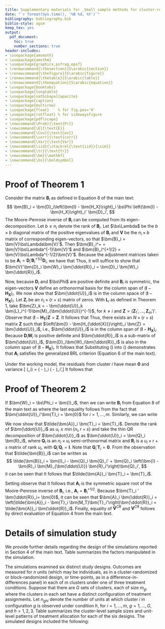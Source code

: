 ```yaml
---
title: Supplementary materials for _Small sample methods for cluster-robust variance estimation and hypothesis testing in fixed effects models_
date: "`r format(Sys.time(), '%B %d, %Y')`"
bibliography: bibliography.bib
biblio-style: agsm
keep_tex: yes
output:
  pdf_document:
    toc: true
    number_sections: true
header-includes:
- \usepackage{amsmath}
- \usepackage{amsthm}
- \usepackage{graphicx,psfrag,epsf}
- \renewcommand{\thesection}{S\arabic{section}}
- \renewcommand{\thefigure}{S\arabic{figure}}
- \renewcommand{\thetable}{S\arabic{table}}
- \renewcommand{\theequation}{S\arabic{equation}}
- \usepackage{booktabs}
- \usepackage{longtable}
- \usepackage[natbibapa]{apacite}
- \usepackage{caption}
- \usepackage{multirow}
- \usepackage{float}    % for fig.pos='H'
- \usepackage{rotfloat} % for sidewaysfigure
- \usepackage{pdflscape}
- \newcommand{\Prob}{\text{Pr}}
- \newcommand{\E}{\text{E}}
- \newcommand{\Cov}{\text{Cov}}
- \newcommand{\corr}{\text{corr}}
- \newcommand{\Var}{\text{Var}}
- \newcommand{\iid}{\stackrel{\text{iid}}{\sim}}
- \newcommand{\tr}{\text{tr}}
- \newcommand{\bm}{\mathbf}
- \newcommand{\bs}{\boldsymbol}
---
```


\newpage

# Proof of Theorem 1

Consider the matrix $\bm{B}_i$ as defined in Equation 8 of the main text: 
$$
\bm{B}_i = \bm{D}_i\left(\bm{I} - \bm{H_X}\right)_i \bs\Phi \left(\bm{I} - \bm{H_X}\right)_i' \bm{D}_i',
$$
The Moore-Penrose inverse of $\bm{B}_i$ can be computed from its eigen-decomposition. Let $b \leq n_i$ denote the rank of $\bm{B}_i$. 
Let $\bs\Lambda$ be the $b \times b$ diagonal matrix of the positive eigenvalues of $\bm{B}_i$ and $\bm{V}$ be the $n_i \times b$ matrix of corresponding eigen-vectors, so that $\bm{B}_i = \bm{V}\bs\Lambda\bm{V}'$. 
Then $\bm{B}_i^+ = \bm{V}\bs\Lambda^{-1}\bm{V}'$ and $\bm{B}_i^{+1/2} = \bm{V}\bs\Lambda^{-1/2}\bm{V}'$. Because the adjustment matrices taken to be $\bm{A}_i = \bm{D}_i' \bm{B}_i^{+1/2} \bm{D}_i$, we have that
\begin{equation}\begin{aligned}
\label{eq:step1}
\bm{\ddot{R}}_i' \bm{W}_i \bm{A}_i \left(\bm{I} - \bm{H_X}\right)_i \bs\Phi \left(\bm{I} - \bm{H_X}\right)_i' \bm{A}_i' \bm{W}_i \bm{\ddot{R}}_i &= \bm{\ddot{R}}_i' \bm{W}_i \bm{D}_i' \bm{B}_i^{+1/2} \bm{B}_i \bm{B}_i^{+1/2} \bm{D}_i \bm{W}_i \bm{\ddot{R}}_i \\
&= \bm{\ddot{R}}_i' \bm{W}_i \bm{D}_i' \bm{V}\bm{V}' \bm{D}_i \bm{W}_i \bm{\ddot{R}}_i. 
\end{aligned}\end{equation}
Thus, it will suffice to show that $\bm{V}'\bm{D}_i \bm{W}_i \bm{\ddot{R}}_i = \bm{D}_i \bm{W}_i \bm{\ddot{R}}_i$.

Now, because $\bm{D}_i$ and $\bs\Phi$ are positive definite and $\bm{B}_i$ is symmetric, the eigen-vectors $\bm{V}$ define an orthonormal basis for the column span of $\left(\bm{I} - \bm{H_X}\right)_i$.
We now show that $\bm{\ddot{U}}_i$ is in the column space of $\left(\bm{I} - \bm{H_X}\right)_i$. 
Let $\bm{Z}_i$ be an $n_i \times (r + s)$ matrix of zeros. 
With $\bm{L}_i$ as defined in Theorem 1, take $\bm{Z}_k = - \bm{\ddot{U}}_k \bm{L}_i^{-1}\bm{M}_{\bm{\ddot{U}}}^{-1}$, for $k \neq i$ and $\bm{Z} = \left(\bm{Z}_1',...,\bm{Z}_m'\right)'$. 
Observe that $\left(\bm{I} - \bm{H_T}\right) \bm{Z} = \bm{Z}$. 
It follows that 
\begin{align*}
\left(\bm{I} - \bm{H_X}\right)_i \bm{Z} &= \left(\bm{I} - \bm{H_{\ddot{U}}}\right)_i \left(\bm{I} - \bm{H_T}\right) \bm{Z} \\
&= \left(\bm{I} - \bm{H_{\ddot{U}}}\right)_i \bm{Z} \\
&= \bm{Z}_i - \bm{\ddot{U}}_i\bm{M_{\ddot{U}}}\sum_{k=1}^m \bm{\ddot{U}}_k'\bm{W}_k\bm{Z}_k \\
&= \bm{\ddot{U}}_i\bm{M_{\ddot{U}}} \left(\sum_{k \neq i} \bm{\ddot{U}}_k' \bm{W}_k \bm{\ddot{U}} \right) \bm{L}_i^{-1}\bm{M}_{\bm{\ddot{U}}}^{-1} \\
&= \bm{\ddot{U}}_i\bm{M_{\ddot{U}}} \bm{L}_i \bm{L}_i^{-1} \bm{M}_{\bm{\ddot{U}}}^{-1} \\
&= \bm{\ddot{U}}_i.
\end{align*}
Thus, there exists an $N \times (r + s)$ matrix $\bm{Z}$ such that $\left(\bm{I} - \bm{H_{\ddot{X}}}\right)_i \bm{Z} = \bm{\ddot{U}}_i$, i.e., $\bm{\ddot{U}}_i$ is in the column span of $\left(\bm{I} - \bm{H_X}\right)_i$. Because $\bm{D}_i \bm{W}_i$ is positive definite and $\bm{\ddot{R}}_i$ is a sub-matrix of $\bm{\ddot{U}}_i$, $\bm{D}_i\bm{W}_i\bm{\ddot{R}}_i$ is also in the column span of $\left(\bm{I} - \bm{H_X}\right)_i$. It follows that 
\begin{equation}
\label{eq:step2}
\bm{\ddot{R}}_i' \bm{W}_i \bm{D}_i' \bm{V}\bm{V}' \bm{D}_i \bm{W}_i \bm{\ddot{R}}_i = \bm{\ddot{R}}_i' \bm{W}_i \bs\Phi_i \bm{W}_i \bm{\ddot{R}}_i.
\end{equation}
Substituting (\ref{eq:step2}) into (\ref{eq:step1}) demonstrates that $\bm{A}_i$ satisfies the generalized BRL criterion (Equation 6 of the main text).

Under the working model, the residuals from cluster $i$ have mean $\bm{0}$ and variance \[
\Var\left(\bm{\ddot{e}}_i\right) = \left(\bm{I} - \bm{H_X}\right)_i \bs\Phi \left(\bm{I} - \bm{H_X}\right)_i',\] 
It follows that 
\begin{align*}
\E\left(\bm{V}^{CR2}\right) &= \bm{M_{\ddot{R}}}\left[\sum_{i=1}^m \bm{\ddot{R}}_i' \bm{W}_i \bm{A}_i \left(\bm{I} - \bm{H_X}\right)_i \bs\Phi \left(\bm{I} - \bm{H_X}\right)_i' \bm{A}_i \bm{W}_i \bm{\ddot{R}}_i \right] \bm{M_{\ddot{R}}} \\
&= \bm{M_{\ddot{R}}}\left[\sum_{i=1}^m \bm{\ddot{R}}_i' \bm{W}_i \bs\Phi_i \bm{W}_i \bm{\ddot{R}}_i \right] \bm{M_{\ddot{R}}} \\
&= \Var\left(\bs{\hat\beta}\right)
\end{align*}

\newpage

# Proof of Theorem 2 {#app:proof2} 

If $\bm{W}_i = \bs\Phi_i = \bm{I}_i$, then we can write $\bm{B}_i$ from Equation 8 of the main text as
\begin{align}
\bm{B}_i &= \bm{D}_i \left(\bm{I} - \bm{H_{\ddot{U}}}\right)_i \left(\bm{I} - \bm{H_T}\right) \bs\Phi \left(\bm{I} - \bm{H_T}\right)' \left(\bm{I} - \bm{H_{\ddot{U}}}\right)_i' \bm{D}_i' \nonumber \\ 
&= \left(\bm{I} - \bm{H_{\ddot{U}}} - \bm{H_T}\right)_i \left(\bm{I} - \bm{H_{\ddot{U}}} - \bm{H_T}\right)_i'  \nonumber\\ 
\label{eq:B_i}
&= \left(\bm{I}_i - \bm{\ddot{U}}_i \bm{M_{\ddot{U}}}\bm{\ddot{U}}_i' - \bm{T}_i \bm{M_T}\bm{T}_i'\right),
\end{align}
where the last equality follows from the fact that $\bm{\ddot{U}}_i'\bm{T}_i = \bm{0}$ for $i = 1,...,m$. Similarly, we can write
\begin{equation}
\label{eq:Btilde_i}
\tilde{\bm{B}}_i = \left(\bm{I}_i - \bm{\ddot{U}}_i \bm{M_{\ddot{U}}}\bm{\ddot{U}}_i'\right).
\end{equation}

We now show that $\tilde{\bm{A}}_i \bm{T}_i = \bm{T}_i$. Denote the rank of $\bm{\ddot{U}}_i$ as $u_i \leq \min \left\{n_i, r + s \right\}$ and take the thin QR decomposition of $\bm{\ddot{U}}_i$ as $\bm{\ddot{U}}_i = \bm{Q}_i \bm{R}_i$, where $\bm{Q}_i$ is an $n_i \times u_i$ semi-orthonormal matrix and $\bm{R}_i$ is a $u_i \times r + s$ matrix of rank $u_i$, with $\bm{Q}_i'\bm{Q}_i = \bm{I}$. Note that $\bm{Q}_i'\bm{T}_i = \bm{0}$. From the observation that $\tilde{\bm{B}}_i$ can be written as 
$$
\tilde{\bm{B}}_i = \bm{I}_i - \bm{Q}_i \bm{Q}_i' + \bm{Q}_i \left(\bm{I} - \bm{R}_i \bm{M}_{\bm{\ddot{U}}} \bm{R}_i'\right)\bm{Q}_i',
$$
it can be seen that
\begin{equation}
\tilde{\bm{A}}_i = \tilde{\bm{B}}_i^{+1/2} = \bm{I}_i - \bm{Q}_i \bm{Q}_i' + \bm{Q}_i \left(\bm{I} - \bm{R}_i \bm{M}_{\bm{\ddot{U}}} \bm{R}_i'\right)^{+1/2} \bm{Q}_i'.
\end{equation}
It follows that $\tilde{\bm{A}}_i \bm{T}_i = \bm{T}_i$.

Setting
\begin{equation}
\bm{A}_i = \tilde{\bm{A}}_i - \bm{T}_i \bm{M_T}\bm{T}_i',
\end{equation}
observe that
\begin{align*}
\bm{B}_i \bm{A}_i \bm{B}_i \bm{A}_i &= \left(\tilde{\bm{B}}_i - \bm{T}_i \bm{M_T}\bm{T}_i'\right) \left(\tilde{\bm{A}}_i - \bm{T}_i \bm{M_T}\bm{T}_i'\right)\left(\tilde{\bm{B}}_i - \bm{T}_i \bm{M_T}\bm{T}_i'\right) \left(\tilde{\bm{A}}_i - \bm{T}_i \bm{M_T}\bm{T}_i'\right) \\
&= \left(\tilde{\bm{B}}_i\tilde{\bm{A}}_i - \bm{T}_i \bm{M_T}\bm{T}_i'\right)\left(\tilde{\bm{B}}_i\tilde{\bm{A}}_i - \bm{T}_i \bm{M_T}\bm{T}_i'\right) \\
&= \left(\tilde{\bm{B}}_i\tilde{\bm{A}}_i\tilde{\bm{B}}_i\tilde{\bm{A}}_i - \bm{T}_i \bm{M_T}\bm{T}_i'\right) \\
&= \left(\tilde{\bm{B}}_i - \bm{T}_i \bm{M_T}\bm{T}_i'\right) \\
&= \bm{B}_i.
\end{align*}
It follows that $\bm{A}_i$ is the symmetric square root of the Moore-Penrose inverse of $\bm{B}_i$, i.e., $\bm{A}_i = \bm{B}_i^{+1/2}$. Because $\bm{T}_i ' \bm{\ddot{R}}_i= \bm{0}$, it can be seen that $\bm{A}_i \bm{\ddot{R}}_i = \left(\tilde{\bm{A}}_i - \bm{T}_i \bm{M_T}\bm{T}_i'\right)\bm{\ddot{R}}_i = \tilde{\bm{A}}_i \bm{\ddot{R}}_i$. Finally, equality of $\bm{\tilde{V}}^{CR}$ and $\bm{V}^{CR}$  follows by direct evaluation of Equation 4 from the main text.

\newpage

# Details of simulation study {#app:simulations}

We provide further details regarding the design of the simulations reported in Section 4 of the main text. Table \ref{tab:simulation_parameters} summarizes the factors manipulated in the simulation.  

\begin{table}[hbt]
\centering
\caption{Simulation design parameters} 
\label{tab:simulation_parameters}
\begin{tabular}{lc}
\toprule
Parameter & levels \\ \midrule
Design & RB, CR, DD \\
Balance & Balanced, Unbalanced \\
Outcome missingness & Complete data, 15\% missing \\
Clusters ($m$) & 15, 30, 50 \\
Units per cluster ($n$) & 12, 18, 30 \\
Intra-class correlation ($\tau^2$) & .05, .15, .25 \\
Treatment effect variability ($\sigma_\delta^2$) & .00, .04, .09 \\ 
Correlation among outcomes ($\rho$) & .2, .8 \\
\bottomrule
\end{tabular}
\end{table}

The simulations examined six distinct study designs. Outcomes are measured for $n$ units (which may be individuals, as in a cluster-randomized or block-randomized design, or time-points, as in a difference-in-differences panel) in each of $m$ clusters under one of three treatment conditions. Suppose that there are $G$ sets of clusters, each of size $m_g$, where the clusters in each set have a distinct configuration of treatment assignments. Let $n_{ghi}$ denote the number of units at which cluster $i$ in configuration $g$ is observed under condition $h$, for $i=1,...,m$, $g = 1,...,G$, and $h = 1,2,3$. Table \ref{tab:simulation_designs} summarizes the cluster-level sample sizes and unit-level patterns of treatment allocation for each of the six designs. The simulated designs included the following:  
\begin{enumerate}
\item A balanced, block-randomized design, with an un-equal allocation within each block. In the balanced design, the treatment allocation is identical for each block, so $G = 1$.
\item An unbalanced, block-randomized design, with two different patterns of treatment allocation ($G = 2$).
\item A balanced, cluster-randomized design, in which units are nested within clusters and an equal number of clusters are assigned to each treatment condition.
\item An unbalanced, cluster-randomized design, in which units are nested within clusters but the number of clusters assigned to each condition is not equal. 
\item A balanced difference-in-differences design with two patterns of treatment allocation ($G = 2$), in which half of the clusters are observed under the first treatment condition only and the remaining half are observed under all three conditions.
\item An unbalanced difference-in-differences design, again with two patterns of treatment allocation ($G = 2$), but where 2/3 of the clusters are observed under the first treatment condition only and the remaining $1 / 3$ of clusters are observed under all three conditions.
\end{enumerate}

\begin{landscape}

\begin{table}[H]
\centering
\caption{Study designs used for simulation} 
\label{tab:simulation_designs}
\begin{tabular}{llccc}
\toprule
Study design & Balance & Configuration & Clusters & Treatment allocation \\ 
\midrule
Randomized Block & Balanced & 1 & $m_1 = m$ & $n_{11i} = n / 2, n_{12i} = n / 3, n_{13i} = n / 6$ \\ \midrule
\multirow{2}{*}{Randomized Block} & \multirow{2}{*}{Unbalanced} & 1 & $m_1 = m / 2$ & $n_{11i} = n / 2, n_{12i} = n / 3, n_{13i} = n / 6$ \\
& & 2 & $m_2 = m / 2$ & $n_{21i} = n / 3, n_{22i} = 5n / 9, n_{23i} = n / 9$ \\ \midrule
\multirow{3}{*}{Cluster-Randomized} & \multirow{3}{*}{Balanced} & 1 & $m_1 = m / 3$ & $n_{11i} = n$ \\
& & 2 & $m_2 = m / 3$ & $n_{22i} = n$ \\ 
& & 3 & $m_3 = m / 3$ & $n_{33i} = n$ \\ \midrule
\multirow{3}{*}{Cluster-Randomized} & \multirow{3}{*}{Unbalanced} & 1 & $m_1 = m / 2$ & $n_{11i} = n$ \\
& & 2 & $m_2 = 3 m / 10$ & $n_{22i} = n$ \\ 
& & 3 & $m_3 = m / 5$ & $n_{33i} = n$ \\ \midrule
\multirow{2}{*}{Difference-in-Differences} & \multirow{2}{*}{Balanced} & 1 & $m_1 = m / 2$ & $n_{11i} = n$ \\
& & 2 & $m_2 = m / 2$ & $n_{21i} = n / 2, n_{22i} = n / 3, n_{23i} = n / 6$ \\ \midrule
\multirow{2}{*}{Difference-in-Differences} & \multirow{2}{*}{Unbalanced} & 1 & $m_1 = 2m / 3$ & $n_{11i} = n$ \\
& & 2 & $m_2 = m / 3$ & $n_{21i} = n / 2, n_{22i} = n / 3, n_{23i} = n / 6$ \\ 
\bottomrule
\end{tabular}
\end{table}

\newpage

\section{Additional simulation results}
\label{app:sim-results}

```r
library(knitr)
library(tidyr)
library(dplyr)
library(stringr)
library(ggplot2)

# set global chunk options
opts_chunk$set(echo = FALSE, warning = FALSE, message = FALSE, cache = FALSE, 
               fig.path='CR_fig/', fig.align='center', fig.show='hold', fig.pos = "H")

source("R/format results for figures.R")

```

\subsection{Rejection rates of AHT and standard tests}

```r

filter(results_long, alpha == .005 & test %in% c("CR1 standard", "CR2 AHT")) %>%
  ggplot(aes(m_fac, reject)) + 
  geom_boxplot(coef = Inf, alpha = alpha_val, fill = "blue", color = "blue") + 
  geom_blank(data = filter(zeros_long, test %in% c("CR1 standard", "CR2 AHT"))) + 
  geom_hline(aes(yintercept = alpha)) + 
  geom_hline(aes(yintercept = UB), linetype = "dashed") + 
  scale_y_continuous(breaks = breaks_cut(.005)) + 
  facet_wrap(~ test_q, ncol = 4, scales = "free") + 
  labs(x = NULL, y = "Rejection rate") + 
  theme_bw() + theme(legend.position = "none")

```

```r

filter(results_long, alpha == .01 & test %in% c("CR1 standard", "CR2 AHT")) %>%
  ggplot(aes(m_fac, reject)) + 
  geom_boxplot(coef = Inf, alpha = alpha_val, fill = "blue", color = "blue") + 
  geom_blank(data = filter(zeros_long, test %in% c("CR1 standard", "CR2 AHT"))) + 
  geom_hline(aes(yintercept = alpha)) + 
  geom_hline(aes(yintercept = UB), linetype = "dashed") + 
  scale_y_continuous(breaks = breaks_cut(.01)) + 
  facet_wrap(~ test_q, ncol = 4, scales = "free") + 
  labs(x = NULL, y = "Rejection rate") + 
  theme_bw() + theme(legend.position = "none")

```

```r

filter(results_long, alpha == .10 & test %in% c("CR1 standard", "CR2 AHT")) %>%
  ggplot(aes(m_fac, reject)) + 
  geom_boxplot(coef = Inf, alpha = alpha_val, fill = "blue", color = "blue") + 
  geom_blank(data = filter(zeros_long, test %in% c("CR1 standard", "CR2 AHT"))) + 
  geom_hline(aes(yintercept = alpha)) + 
  geom_hline(aes(yintercept = UB), linetype = "dashed") + 
  scale_y_continuous(breaks = breaks_cut(.10)) + 
  facet_wrap(~ test_q, ncol = 4, scales = "free") + 
  labs(x = NULL, y = "Rejection rate") + 
  theme_bw() + theme(legend.position = "none")
```

\subsection{Rejection rates of AHT and standard tests by study design}

```r

filter(results_long, alpha==0.005 & m==15 & test %in% c("CR1 standard", "CR2 AHT")) %>%
  group_by(design, test, q, test_q, alpha, UB) %>%
  summarise(min = min(reject), lower = quantile(reject, .25), middle = median(reject), 
            upper = quantile(reject, .75), max = max(reject)) %>%
  ggplot(aes(design, color = factor(design), fill = factor(design))) + 
  geom_boxplot(aes(ymin = min, lower = lower, middle = middle, upper = upper, ymax = max), 
               stat = "identity", alpha = alpha_val) + 
  geom_blank(aes(design, reject), data = filter(zeros_long, test %in% c("CR1 standard", "CR2 AHT"))) + 
  geom_hline(aes(yintercept = alpha)) + 
  geom_hline(aes(yintercept = UB), linetype = "dashed") + 
  scale_y_continuous(breaks = breaks_cut(.005)) + 
  facet_wrap(~ test_q, ncol = 4, scales = "free") + 
  labs(x = NULL, y = "Rejection rate") + 
  theme_bw() + theme(legend.position = "none", axis.text.x = element_text(angle = 90, hjust = 1))

```

```r

filter(results_long, alpha==0.01 & m==15 & test %in% c("CR1 standard", "CR2 AHT")) %>%
  group_by(design, test, q, test_q, alpha, UB) %>%
  summarise(min = min(reject), lower = quantile(reject, .25), middle = median(reject), 
            upper = quantile(reject, .75), max = max(reject)) %>%
  ggplot(aes(design, color = factor(design), fill = factor(design))) + 
  geom_boxplot(aes(ymin = min, lower = lower, middle = middle, upper = upper, ymax = max), 
               stat = "identity", alpha = alpha_val) + 
  geom_blank(aes(design, reject), data = filter(zeros_long, test %in% c("CR1 standard", "CR2 AHT"))) + 
  geom_hline(aes(yintercept = alpha)) + 
  geom_hline(aes(yintercept = UB), linetype = "dashed") + 
  scale_y_continuous(breaks = breaks_cut(.01)) + 
  facet_wrap(~ test_q, ncol = 4, scales = "free") + 
  labs(x = NULL, y = "Rejection rate") + 
  theme_bw() + theme(legend.position = "none", axis.text.x = element_text(angle = 90, hjust = 1))

```

```r

filter(results_long, alpha==0.05 & m==15 & test %in% c("CR1 standard", "CR2 AHT")) %>%
  group_by(design, test, q, test_q, alpha, UB) %>%
  summarise(min = min(reject), lower = quantile(reject, .25), middle = median(reject), 
            upper = quantile(reject, .75), max = max(reject)) %>%
  ggplot(aes(design, color = factor(design), fill = factor(design))) + 
  geom_boxplot(aes(ymin = min, lower = lower, middle = middle, upper = upper, ymax = max), 
               stat = "identity", alpha = alpha_val) + 
  geom_blank(aes(design, reject), data = filter(zeros_long, test %in% c("CR1 standard", "CR2 AHT"))) + 
  geom_hline(aes(yintercept = alpha)) + 
  geom_hline(aes(yintercept = UB), linetype = "dashed") + 
  scale_y_continuous(breaks = breaks_cut(.05)) + 
  facet_wrap(~ test_q, ncol = 4, scales = "free") + 
  labs(x = NULL, y = "Rejection rate") + 
  theme_bw() + theme(legend.position = "none", axis.text.x = element_text(angle = 90, hjust = 1))

```

```r

filter(results_long, alpha==0.10 & m==15 & test %in% c("CR1 standard", "CR2 AHT")) %>%
  group_by(design, test, q, test_q, alpha, UB) %>%
  summarise(min = min(reject), lower = quantile(reject, .25), middle = median(reject), 
            upper = quantile(reject, .75), max = max(reject)) %>%
  ggplot(aes(design, color = factor(design), fill = factor(design))) + 
  geom_boxplot(aes(ymin = min, lower = lower, middle = middle, upper = upper, ymax = max), 
               stat = "identity", alpha = alpha_val) + 
  geom_blank(aes(design, reject), data = filter(zeros_long, test %in% c("CR1 standard", "CR2 AHT"))) + 
  geom_hline(aes(yintercept = alpha)) + 
  geom_hline(aes(yintercept = UB), linetype = "dashed") + 
  scale_y_continuous(breaks = breaks_cut(.10)) + 
  facet_wrap(~ test_q, ncol = 4, scales = "free") + 
  labs(x = NULL, y = "Rejection rate") + 
  theme_bw() + theme(legend.position = "none", axis.text.x = element_text(angle = 90, hjust = 1))

```

```r

filter(results_long, alpha==0.005 & m==30 & test %in% c("CR1 standard", "CR2 AHT")) %>%
  group_by(design, test, q, test_q, alpha, UB) %>%
  summarise(min = min(reject), lower = quantile(reject, .25), middle = median(reject), 
            upper = quantile(reject, .75), max = max(reject)) %>%
  ggplot(aes(design, color = factor(design), fill = factor(design))) + 
  geom_boxplot(aes(ymin = min, lower = lower, middle = middle, upper = upper, ymax = max), 
               stat = "identity", alpha = alpha_val) + 
  geom_blank(aes(design, reject), data = filter(zeros_long, test %in% c("CR1 standard", "CR2 AHT"))) + 
  geom_hline(aes(yintercept = alpha)) + 
  geom_hline(aes(yintercept = UB), linetype = "dashed") + 
  scale_y_continuous(breaks = breaks_cut(.005)) + 
  facet_wrap(~ test_q, ncol = 4, scales = "free") + 
  labs(x = NULL, y = "Rejection rate") + 
  theme_bw() + theme(legend.position = "none", axis.text.x = element_text(angle = 90, hjust = 1))

```

```r


filter(results_long, alpha==0.01 & m==30 & test %in% c("CR1 standard", "CR2 AHT")) %>%
  group_by(design, test, q, test_q, alpha, UB) %>%
  summarise(min = min(reject), lower = quantile(reject, .25), middle = median(reject), 
            upper = quantile(reject, .75), max = max(reject)) %>%
  ggplot(aes(design, color = factor(design), fill = factor(design))) + 
  geom_boxplot(aes(ymin = min, lower = lower, middle = middle, upper = upper, ymax = max), 
               stat = "identity", alpha = alpha_val) + 
  geom_blank(aes(design, reject), data = filter(zeros_long, test %in% c("CR1 standard", "CR2 AHT"))) + 
  geom_hline(aes(yintercept = alpha)) + 
  geom_hline(aes(yintercept = UB), linetype = "dashed") + 
  scale_y_continuous(breaks = breaks_cut(.01)) + 
  facet_wrap(~ test_q, ncol = 4, scales = "free") + 
  labs(x = NULL, y = "Rejection rate") + 
  theme_bw() + theme(legend.position = "none", axis.text.x = element_text(angle = 90, hjust = 1))

```

```r

filter(results_long, alpha==0.05 & m==30 & test %in% c("CR1 standard", "CR2 AHT")) %>%
  group_by(design, test, q, test_q, alpha, UB) %>%
  summarise(min = min(reject), lower = quantile(reject, .25), middle = median(reject), 
            upper = quantile(reject, .75), max = max(reject)) %>%
  ggplot(aes(design, color = factor(design), fill = factor(design))) + 
  geom_boxplot(aes(ymin = min, lower = lower, middle = middle, upper = upper, ymax = max), 
               stat = "identity", alpha = alpha_val) + 
  geom_blank(aes(design, reject), data = filter(zeros_long, test %in% c("CR1 standard", "CR2 AHT"))) + 
  geom_hline(aes(yintercept = alpha)) + 
  geom_hline(aes(yintercept = UB), linetype = "dashed") + 
  scale_y_continuous(breaks = breaks_cut(.05)) + 
  facet_wrap(~ test_q, ncol = 4, scales = "free") + 
  labs(x = NULL, y = "Rejection rate") + 
  theme_bw() + theme(legend.position = "none", axis.text.x = element_text(angle = 90, hjust = 1))

```

```r

filter(results_long, alpha==0.10 & m==30 & test %in% c("CR1 standard", "CR2 AHT")) %>%
  group_by(design, test, q, test_q, alpha, UB) %>%
  summarise(min = min(reject), lower = quantile(reject, .25), middle = median(reject), 
            upper = quantile(reject, .75), max = max(reject)) %>%
  ggplot(aes(design, color = factor(design), fill = factor(design))) + 
  geom_boxplot(aes(ymin = min, lower = lower, middle = middle, upper = upper, ymax = max), 
               stat = "identity", alpha = alpha_val) + 
  geom_blank(aes(design, reject), data = filter(zeros_long, test %in% c("CR1 standard", "CR2 AHT"))) + 
  geom_hline(aes(yintercept = alpha)) + 
  geom_hline(aes(yintercept = UB), linetype = "dashed") + 
  scale_y_continuous(breaks = breaks_cut(.10)) + 
  facet_wrap(~ test_q, ncol = 4, scales = "free") + 
  labs(x = NULL, y = "Rejection rate") + 
  theme_bw() + theme(legend.position = "none", axis.text.x = element_text(angle = 90, hjust = 1))

```

```r

filter(results_long, alpha==0.005 & m==50 & test %in% c("CR1 standard", "CR2 AHT")) %>%
  group_by(design, test, q, test_q, alpha, UB) %>%
  summarise(min = min(reject), lower = quantile(reject, .25), middle = median(reject), 
            upper = quantile(reject, .75), max = max(reject)) %>%
  ggplot(aes(design, color = factor(design), fill = factor(design))) + 
  geom_boxplot(aes(ymin = min, lower = lower, middle = middle, upper = upper, ymax = max), 
               stat = "identity", alpha = alpha_val) + 
  geom_blank(aes(design, reject), data = filter(zeros_long, test %in% c("CR1 standard", "CR2 AHT"))) + 
  geom_hline(aes(yintercept = alpha)) + 
  geom_hline(aes(yintercept = UB), linetype = "dashed") + 
  scale_y_continuous(breaks = breaks_cut(.005)) + 
  facet_wrap(~ test_q, ncol = 4, scales = "free") + 
  labs(x = NULL, y = "Rejection rate") + 
  theme_bw() + theme(legend.position = "none", axis.text.x = element_text(angle = 90, hjust = 1))

```

```r

filter(results_long, alpha==0.01 & m==50 & test %in% c("CR1 standard", "CR2 AHT")) %>%
  group_by(design, test, q, test_q, alpha, UB) %>%
  summarise(min = min(reject), lower = quantile(reject, .25), middle = median(reject), 
            upper = quantile(reject, .75), max = max(reject)) %>%
  ggplot(aes(design, color = factor(design), fill = factor(design))) + 
  geom_boxplot(aes(ymin = min, lower = lower, middle = middle, upper = upper, ymax = max), 
               stat = "identity", alpha = alpha_val) + 
  geom_blank(aes(design, reject), data = filter(zeros_long, test %in% c("CR1 standard", "CR2 AHT"))) + 
  geom_hline(aes(yintercept = alpha)) + 
  geom_hline(aes(yintercept = UB), linetype = "dashed") + 
  scale_y_continuous(breaks = breaks_cut(.01)) + 
  facet_wrap(~ test_q, ncol = 4, scales = "free") + 
  labs(x = NULL, y = "Rejection rate") + 
  theme_bw() + theme(legend.position = "none", axis.text.x = element_text(angle = 90, hjust = 1))

```

```r

filter(results_long, alpha==0.05 & m==50 & test %in% c("CR1 standard", "CR2 AHT")) %>%
  group_by(design, test, q, test_q, alpha, UB) %>%
  summarise(min = min(reject), lower = quantile(reject, .25), middle = median(reject), 
            upper = quantile(reject, .75), max = max(reject)) %>%
  ggplot(aes(design, color = factor(design), fill = factor(design))) + 
  geom_boxplot(aes(ymin = min, lower = lower, middle = middle, upper = upper, ymax = max), 
               stat = "identity", alpha = alpha_val) + 
  geom_blank(aes(design, reject), data = filter(zeros_long, test %in% c("CR1 standard", "CR2 AHT"))) + 
  geom_hline(aes(yintercept = alpha)) + 
  geom_hline(aes(yintercept = UB), linetype = "dashed") + 
  scale_y_continuous(breaks = breaks_cut(.05)) + 
  facet_wrap(~ test_q, ncol = 4, scales = "free") + 
  labs(x = NULL, y = "Rejection rate") + 
  theme_bw() + theme(legend.position = "none", axis.text.x = element_text(angle = 90, hjust = 1))

```

```r

filter(results_long, alpha==0.10 & m==50 & test %in% c("CR1 standard", "CR2 AHT")) %>%
  group_by(design, test, q, test_q, alpha, UB) %>%
  summarise(min = min(reject), lower = quantile(reject, .25), middle = median(reject), 
            upper = quantile(reject, .75), max = max(reject)) %>%
  ggplot(aes(design, color = factor(design), fill = factor(design))) + 
  geom_boxplot(aes(ymin = min, lower = lower, middle = middle, upper = upper, ymax = max), 
               stat = "identity", alpha = alpha_val) + 
  geom_blank(aes(design, reject), data = filter(zeros_long, test %in% c("CR1 standard", "CR2 AHT"))) + 
  geom_hline(aes(yintercept = alpha)) + 
  geom_hline(aes(yintercept = UB), linetype = "dashed") + 
  scale_y_continuous(breaks = breaks_cut(.10)) + 
  facet_wrap(~ test_q, ncol = 4, scales = "free") + 
  labs(x = NULL, y = "Rejection rate") + 
  theme_bw() + theme(legend.position = "none", axis.text.x = element_text(angle = 90, hjust = 1))

```

\subsection{Rejection rates of AHT test using CR1 or CR2, with and without accounting for absorption}

```r

test_comparison <- 
  filter(results_long, test %in% c("CR1 AHT","CR2 AHT","CR2A AHT")) %>%
  mutate(test = factor(test, levels = c("CR1 AHT","CR2 AHT","CR2A AHT"), labels = c("CR1","CR2","CR2*")),
         q = paste("q =",q)) %>%
  group_by(m_fac, test, q, alpha, UB) %>%
  summarise(min = min(reject), lower = quantile(reject, .25), middle = median(reject), 
            upper = quantile(reject, .75), max = max(reject))

filter(test_comparison, alpha==.005) %>%
  ggplot(aes(test, fill = test, color = test)) + 
  geom_boxplot(aes(ymin = min, lower = lower, middle = middle, upper = upper, ymax = max), 
               stat = "identity", alpha = alpha_val) + 
  geom_hline(aes(yintercept = alpha)) + 
  geom_hline(aes(yintercept = UB), linetype = "dashed") + 
  scale_y_continuous(breaks = breaks_cut(.005)) + 
  scale_fill_brewer(type = "qual", palette = 2) + 
  scale_color_brewer(type = "qual", palette = 2) + 
  facet_grid(m_fac ~ q, scales = "free_y") + 
  labs(x = NULL, y = "Rejection rate", color = "", fill = "") + 
  theme_bw() + theme(legend.position = "bottom")

```

```r

filter(test_comparison, alpha==.01) %>%
  ggplot(aes(test, fill = test, color = test)) + 
  geom_boxplot(aes(ymin = min, lower = lower, middle = middle, upper = upper, ymax = max), 
               stat = "identity", alpha = alpha_val) + 
  geom_hline(aes(yintercept = alpha)) + 
  geom_hline(aes(yintercept = UB), linetype = "dashed") + 
  scale_y_continuous(breaks = breaks_cut(.01)) + 
  scale_fill_brewer(type = "qual", palette = 2) + 
  scale_color_brewer(type = "qual", palette = 2) + 
  facet_grid(m_fac ~ q, scales = "free_y") + 
  labs(x = NULL, y = "Rejection rate", color = "", fill = "") + 
  theme_bw() + theme(legend.position = "bottom")

```

```r

filter(test_comparison, alpha==.05) %>%
  ggplot(aes(test, fill = test, color = test)) + 
  geom_boxplot(aes(ymin = min, lower = lower, middle = middle, upper = upper, ymax = max), 
               stat = "identity", alpha = alpha_val) + 
  geom_hline(aes(yintercept = alpha)) + 
  geom_hline(aes(yintercept = UB), linetype = "dashed") + 
  scale_y_continuous(breaks = breaks_cut(.5)) + 
  scale_fill_brewer(type = "qual", palette = 2) + 
  scale_color_brewer(type = "qual", palette = 2) + 
  facet_grid(m_fac ~ q, scales = "free_y") + 
  labs(x = NULL, y = "Rejection rate", color = "", fill = "") + 
  theme_bw() + theme(legend.position = "bottom")

```

```r

filter(test_comparison, alpha==.10) %>%
  ggplot(aes(test, fill = test, color = test)) + 
  geom_boxplot(aes(ymin = min, lower = lower, middle = middle, upper = upper, ymax = max), 
               stat = "identity", alpha = alpha_val) + 
  geom_hline(aes(yintercept = alpha)) + 
  geom_hline(aes(yintercept = UB), linetype = "dashed") + 
  scale_y_continuous(breaks = breaks_cut(.10)) + 
  scale_fill_brewer(type = "qual", palette = 2) + 
  scale_color_brewer(type = "qual", palette = 2) + 
  facet_grid(m_fac ~ q, scales = "free_y") + 
  labs(x = NULL, y = "Rejection rate", color = "", fill = "") + 
  theme_bw() + theme(legend.position = "bottom")

```

\subsection{Rejection rates of AHT test by degree of working model misspecification}

```r

filter(results_long, alpha==0.005 & test=="CR2 AHT") %>%
  ggplot(aes(factor(trt_var), reject, fill = factor(icc), color = factor(icc))) + 
  geom_boxplot(coef = Inf, alpha = alpha_val) + 
  geom_hline(aes(yintercept = alpha)) + 
  geom_hline(aes(yintercept = UB), linetype = "dashed") + 
  scale_y_continuous(breaks = breaks_cut(.01)) + 
  scale_fill_brewer(type = "qual", palette = 6) + 
  scale_color_brewer(type = "qual", palette = 6) + 
  facet_grid(m ~ q, labeller = "label_both", scales = "free") + 
  labs(x = "treatment effect variance", y = "Rejection rate", fill = "intra-class correlation", color = "intra-class correlation") + 
  theme_bw() + theme(legend.position = "bottom")

```

```r

filter(results_long, alpha==0.01 & test=="CR2 AHT") %>%
  ggplot(aes(factor(trt_var), reject, fill = factor(icc), color = factor(icc))) + 
  geom_boxplot(coef = Inf, alpha = alpha_val) + 
  geom_hline(aes(yintercept = alpha)) + 
  geom_hline(aes(yintercept = UB), linetype = "dashed") + 
  scale_y_continuous(breaks = breaks_cut(.01)) + 
  scale_fill_brewer(type = "qual", palette = 6) + 
  scale_color_brewer(type = "qual", palette = 6) + 
  facet_grid(m ~ q, labeller = "label_both", scales = "free") + 
  labs(x = "treatment effect variance", y = "Rejection rate", fill = "intra-class correlation", color = "intra-class correlation") + 
  theme_bw() + theme(legend.position = "bottom")

```

```r

filter(results_long, alpha==0.05 & test=="CR2 AHT") %>%
  ggplot(aes(factor(trt_var), reject, fill = factor(icc), color = factor(icc))) + 
  geom_boxplot(coef = Inf, alpha = alpha_val) + 
  geom_hline(aes(yintercept = alpha)) + 
  geom_hline(aes(yintercept = UB), linetype = "dashed") + 
  scale_y_continuous(breaks = breaks_cut(.05)) + 
  scale_fill_brewer(type = "qual", palette = 6) + 
  scale_color_brewer(type = "qual", palette = 6) + 
  facet_grid(m ~ q, labeller = "label_both", scales = "free") + 
  labs(x = "treatment effect variance", y = "Rejection rate", fill = "intra-class correlation", color = "intra-class correlation") + 
  theme_bw() + theme(legend.position = "bottom")

```

```r

filter(results_long, alpha==0.10 & test=="CR2 AHT") %>%
  ggplot(aes(factor(trt_var), reject, fill = factor(icc), color = factor(icc))) + 
  geom_boxplot(coef = Inf, alpha = alpha_val) + 
  geom_hline(aes(yintercept = alpha)) + 
  geom_hline(aes(yintercept = UB), linetype = "dashed") + 
  scale_y_continuous(breaks = breaks_cut(.10)) + 
  scale_fill_brewer(type = "qual", palette = 6) + 
  scale_color_brewer(type = "qual", palette = 6) + 
  facet_grid(m ~ q, labeller = "label_both", scales = "free") + 
  labs(x = "treatment effect variance", y = "Rejection rate", fill = "intra-class correlation", color = "intra-class correlation") + 
  theme_bw() + theme(legend.position = "bottom")

```

\end{landscape}
